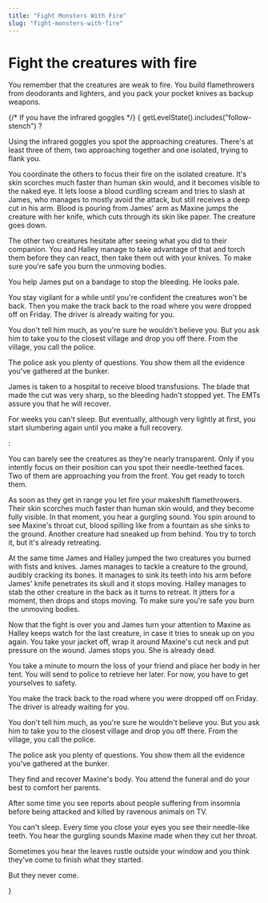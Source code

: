 ```yaml
---
title: "Fight Monsters With Fire"
slug: "fight-monsters-with-fire"
---
```


# Fight the creatures with fire

You remember that the creatures are weak to fire. You build flamethrowers from deodorants and lighters, and you pack your pocket knives as backup weapons.

{/* If you have the infrared goggles */}
{
    getLevelState().includes("follow-stench") 
        ? <div>
            <p>Using the infrared goggles you spot the approaching creatures. There's at least three of them, two approaching together and one isolated, trying to flank you. </p>
            <p>You coordinate the others to focus their fire on the isolated creature. It's skin scorches much faster than human skin would, and it becomes visible to the naked eye. It lets loose a blood curdling scream and tries to slash at James, who manages to mostly avoid the attack, but still receives a deep cut in his arm. Blood is pouring from James' arm as Maxine jumps the creature with her knife, which cuts through its skin like paper. The creature goes down.</p>
            <p>The other two creatures hesitate after seeing what you did to their companion. You and Halley manage to take advantage of that and torch them before they can react, then take them out with your knives. To make sure you're safe you burn the unmoving bodies.</p>
            <p>You help James put on a bandage to stop the bleeding. He looks pale.</p>
            <p>You stay vigilant for a while until you're confident the creatures won't be back. Then you make the track back to the road where you were dropped off on Friday. The driver is already waiting for you.</p>
            <p>You don't tell him much, as you're sure he wouldn't believe you. But you ask him to take you to the closest village and drop you off there. From the village, you call the police.</p>
            <p>The police ask you plenty of questions. You show them all the evidence you've gathered at the bunker.</p>
            <p>James is taken to a hospital to receive blood transfusions. The blade that made the cut was very sharp, so the bleeding hadn't stopped yet. The EMTs assure you that he will recover.</p>
            <p>For weeks you can't sleep. But eventually, although very lightly at first, you start slumbering again until you make a full recovery.</p>
        </div>
        : <div>
            <p>You can barely see the creatures as they're nearly transparent. Only if you intently focus on their position can you spot their needle-teethed faces. Two of them are approaching you from the front. You get ready to torch them.</p>
            <p>As soon as they get in range you let fire your makeshift flamethrowers. Their skin scorches much faster than human skin would, and they become fully visible. In that moment, you hear a gurgling sound. You spin around to see Maxine's throat cut, blood spilling like from a fountain as she sinks to the ground. Another creature had sneaked up from behind. You try to torch it, but it's already retreating.</p>
            <p>At the same time James and Halley jumped the two creatures you burned with fists and knives. James manages to tackle a creature to the ground, audibly cracking its bones. It manages to sink its teeth into his arm before James' knife penetrates its skull and it stops moving. Halley manages to stab the other creature in the back as it turns to retreat. It jitters for a moment, then drops and stops moving. To make sure you're safe you burn the unmoving bodies.</p>
            <p>Now that the fight is over you and James turn your attention to Maxine as Halley keeps watch for the last creature, in case it tries to sneak up on you again. You take your jacket off, wrap it around Maxine's cut neck and put pressure on the wound. James stops you. She is already dead.</p>
            <p>You take a minute to mourn the loss of your friend and place her body in her tent. You will send to police to retrieve her later. For now, you have to get yourselves to safety.</p>
            <p>You make the track back to the road where you were dropped off on Friday. The driver is already waiting for you.</p>
            <p>You don't tell him much, as you're sure he wouldn't believe you. But you ask him to take you to the closest village and drop you off there. From the village, you call the police.</p>
            <p>The police ask you plenty of questions. You show them all the evidence you've gathered at the bunker.</p>
            <p>They find and recover Maxine's body. You attend the funeral and do your best to comfort her parents.</p>
            <p>After some time you see reports about people suffering from insomnia before being attacked and killed by ravenous animals on TV.</p>
            <p>You can't sleep. Every time you close your eyes you see their needle-like teeth. You hear the gurgling sounds Maxine made when they cut her throat.</p>
            <p>Sometimes you hear the leaves rustle outside your window and you think they've come to finish what they started.</p>
            <p>But they never come.</p>
        </div>
}

